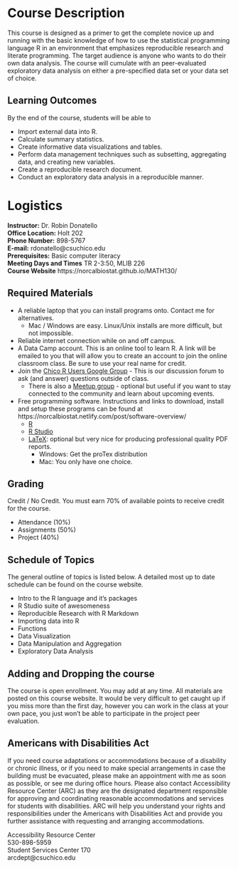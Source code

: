# Course Description
This course is designed as a primer to get the complete novice up and running with the basic knowledge of how to use the statistical programming language R in an environment that emphasizes reproducible research and literate programming. The target audience is anyone who wants to do their own data analysis. The course will cumulate with an peer-evaluated exploratory data analysis on either a pre-specified data set or your data set of choice. 


## Learning Outcomes
By the end of the course, students will be able to

* Import external data into R.
* Calculate summary statistics.
* Create informative data visualizations and tables.
* Perform data management techniques such as subsetting, aggregating data, and creating new variables. 
* Create a reproducible research document.
* Conduct an exploratory data analysis in a reproducible manner.


# Logistics
**Instructor:** Dr. Robin Donatello  
**Office Location:** Holt 202  
**Phone Number:** 898-5767  
**E-mail:** rdonatello@csuchico.edu   
**Prerequisites:** Basic computer literacy  
**Meeting Days and Times** TR 2-3:50, MLIB 226   
**Course Website** https://norcalbiostat.github.io/MATH130/ 

## Required Materials

* A reliable laptop that you can install programs onto. Contact me for alternatives.
    - Mac / Windows are easy. Linux/Unix installs are more difficult, but not impossible. 
* Reliable internet connection while on and off campus.
* A Data Camp account. This is an online tool to learn R. A link will be emailed to you that will allow you to create an account to join the online classroom class. Be sure to use your real name for credit.  
* Join the [Chico R Users Google Group](https://groups.google.com/forum/#!forum/chico-rug) - This is our discussion forum to ask (and answer) questions outside of class. 
    - There is also a [Meetup group](https://www.meetup.com/Chico-R-Users-Group/) - optional but useful if you want to stay connected to the community and learn about upcoming events. 
* Free programming software. Instructions and links to download, install and setup these programs can be found at https://norcalbiostat.netlify.com/post/software-overview/ 
    - [R](https://cran.r-project.org/)
    - [R Studio](https://www.rstudio.com/)
    - [LaTeX](https://www.latex-project.org/): optional but very nice for producing professional quality PDF reports. 
        - Windows: Get the proTex distribution
        - Mac: You only have one choice. 

## Grading
Credit / No Credit. You must earn 70% of available points to receive credit for the course. 

* Attendance (10%)
* Assignments (50%)
* Project (40%)


## Schedule of Topics
The general outline of topics is listed below. A detailed most up to date schedule can be found on the course website. 

* Intro to the R language and it's packages
* R Studio suite of awesomeness
* Reproducible Research with R Markdown
* Importing data into R
* Functions
* Data Visualization
* Data Manipulation and Aggregation
* Exploratory Data Analysis


## Adding and Dropping the course
The course is open enrollment. You may add at any time. All materials are posted on this course website. It would be very difficult to get caught up if you miss more than the first day, however you can work in the class at your own pace, you just won't be able to participate in the project peer evaluation. 


## Americans with Disabilities Act
If you need course adaptations or accommodations because of a disability or chronic illness,  or if you need to make special arrangements in case the building must be evacuated, please make an appointment with me as soon as possible, or see me during office hours. Please also contact Accessibility Resource Center (ARC) as they are the designated department responsible for approving and coordinating reasonable accommodations and services for students with disabilities. ARC will help you understand your rights and responsibilities under the Americans with Disabilities Act and provide you further assistance with requesting and arranging accommodations.

Accessibility Resource Center  
530-898-5959   
Student Services Center 170  
arcdept@csuchico.edu  






